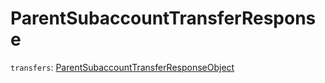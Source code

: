 
# ParentSubaccountTransferResponse

`transfers`: [ParentSubaccountTransferResponseObject] <Array/>

[ParentSubaccountTransferResponseObject]: /types/parent_subaccount_transfer_response_object